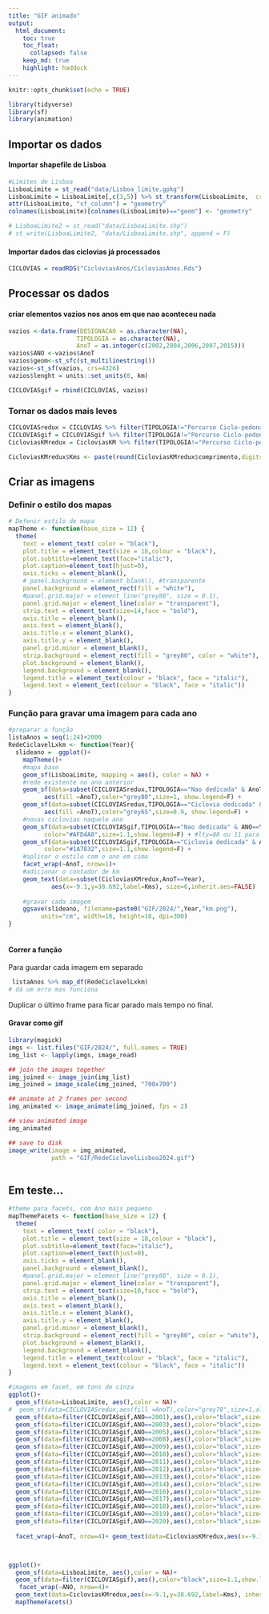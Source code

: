 ```yaml
---
title: "GIF animado"
output: 
  html_document:
    toc: true
    toc_float:
      collapsed: false
    keep_md: true
    highlight: haddock
---
```


```r
knitr::opts_chunk$set(echo = TRUE)
```
```r
library(tidyverse)
library(sf)
library(animation)
```

## Importar os dados
#### Importar shapefile de Lisboa
```r
#Limites de Lisboa
LisboaLimite = st_read("data/Lisboa_limite.gpkg")
LisboaLimite = LisboaLimite[,c(3,5)] %>% st_transform(LisboaLimite,  crs = 4326)
attr(LisboaLimite, "sf_column") = "geometry"
colnames(LisboaLimite)[colnames(LisboaLimite)=="geom"] <- "geometry"
```
```r
# LisboaLimite2 = st_read("data/LisboaLimite.shp")
# st_write(LisboaLimite2, "data/LisboaLimite.shp", append = F)
```

#### Importar dados das ciclovias já processados

```r
CICLOVIAS = readRDS("CicloviasAnos/CicloviasAnos.Rds")
```

## Processar os dados

#### criar elementos vazios nos anos em que nao aconteceu nada
```r
vazios <-data.frame(DESIGNACAO = as.character(NA),
                   TIPOLOGIA = as.character(NA),
                   AnoT = as.integer(c(2002,2004,2006,2007,2015)))
vazios$ANO <-vazios$AnoT
vazios$geom<-st_sfc(st_multilinestring())
vazios<-st_sf(vazios, crs=4326)
vazios$lenght = units::set_units(0, km)

CICLOVIASgif = rbind(CICLOVIAS, vazios)
```

### Tornar os dados mais leves
```r
CICLOVIASredux = CICLOVIAS %>% filter(TIPOLOGIA!="Percurso Ciclo-pedonal") %>%  group_by(TIPOLOGIA, AnoT) %>% summarise() 
CICLOVIASgif = CICLOVIASgif %>% filter(TIPOLOGIA!="Percurso Ciclo-pedonal") %>% group_by(TIPOLOGIA, ANO) %>% summarise()
CicloviasKMredux = CicloviasKM %>% filter(TIPOLOGIA!="Percurso Ciclo-pedonal") %>%  group_by(AnoT) %>% summarise(comprimento=sum(lenght))

CicloviasKMredux$Kms <- paste(round(CicloviasKMredux$comprimento,digits = 0),"km", sep=" ")
```
## Criar as imagens

### Definir o estilo dos mapas
```r
# Defenir estilo de mapa
mapTheme <- function(base_size = 12) {
  theme(
    text = element_text( color = "black"),
    plot.title = element_text(size = 18,colour = "black"),
    plot.subtitle=element_text(face="italic"),
    plot.caption=element_text(hjust=0),
    axis.ticks = element_blank(),
    # panel.background = element_blank(), #transparente
    panel.background = element_rect(fill = "white"),
    #panel.grid.major = element_line("grey80", size = 0.1),
    panel.grid.major = element_line(color = "transparent"),
    strip.text = element_text(size=14,face = "bold"),
    axis.title = element_blank(),
    axis.text = element_blank(),
    axis.title.x = element_blank(),
    axis.title.y = element_blank(),
    panel.grid.minor = element_blank(),
    strip.background = element_rect(fill = "grey80", color = "white"),
    plot.background = element_blank(),
    legend.background = element_blank(),
    legend.title = element_text(colour = "black", face = "italic"),
    legend.text = element_text(colour = "black", face = "italic"))
}
```


### Função para gravar uma imagem para cada ano
```r
#preparar a função
listaAnos = seq(1:24)+2000
RedeCiclavelLxkm <- function(Year){
  slideano =  ggplot()+
    mapTheme()+
    #mapa base
    geom_sf(LisboaLimite, mapping = aes(), color = NA) +
    #rede existente no ano anterior
    geom_sf(data=subset(CICLOVIASredux,TIPOLOGIA=="Nao dedicada" & AnoT==Year),
          aes(fill =AnoT),color="grey80",size=1, show.legend=F) +
    geom_sf(data=subset(CICLOVIASredux,TIPOLOGIA=="Ciclovia dedicada" & AnoT==Year),
          aes(fill =AnoT),color="grey65",size=0.9, show.legend=F) +
    #novas ciclovias naquele ano
    geom_sf(data=subset(CICLOVIASgif,TIPOLOGIA=="Nao dedicada" & ANO==Year),aes(),
          color="#AFD4A0",size=1.1,show.legend=F) + #lty=88 ou 11 para tracejado
    geom_sf(data=subset(CICLOVIASgif,TIPOLOGIA=="Ciclovia dedicada" & ANO==Year),aes(),
          color="#1A7832",size=1.1,show.legend=F) +
    #aplicar o estilo com o ano em cima
    facet_wrap(~AnoT, nrow=1)+
    #adicionar o contador de km
    geom_text(data=subset(CicloviasKMredux,AnoT==Year),
            aes(x=-9.1,y=38.692,label=Kms), size=6,inherit.aes=FALSE)
  
    #gravar cada imagem
    ggsave(slideano, filename=paste0("GIF/2024/",Year,"km.png"),
         units="cm", width=18, height=18, dpi=300)
}
    
```
#### Correr a função 
Para guardar cada imagem em separado
```r
 listaAnos %>% map_df(RedeCiclavelLxkm)
# dá um erro mas funciona
```
Duplicar o último frame para ficar parado mais tempo no final.

<!-- E depois usar um [gifmaker.me](https://gifmaker.me) com 0.6 seg de intervalo, por exemplo. -->


#### Gravar como gif

```r
library(magick)
imgs <- list.files("GIF/2024/", full.names = TRUE)
img_list <- lapply(imgs, image_read)

## join the images together
img_joined <- image_join(img_list)
img_joined = image_scale(img_joined, "700x700")

## animate at 2 frames per second
img_animated <- image_animate(img_joined, fps = 2)

## view animated image
img_animated

## save to disk
image_write(image = img_animated,
            path = "GIF/RedeCiclavelLisboa2024.gif")
  
```



## Em teste...

```r
#theme para facets, com Ano mais pequeno
mapThemeFacets <- function(base_size = 12) {
  theme(
    text = element_text( color = "black"),
    plot.title = element_text(size = 18,colour = "black"),
    plot.subtitle=element_text(face="italic"),
    plot.caption=element_text(hjust=0),
    axis.ticks = element_blank(),
    panel.background = element_blank(),
    #panel.grid.major = element_line("grey80", size = 0.1),
    panel.grid.major = element_line(color = "transparent"),
    strip.text = element_text(size=10,face = "bold"),
    axis.title = element_blank(),
    axis.text = element_blank(),
    axis.title.x = element_blank(),
    axis.title.y = element_blank(),
    panel.grid.minor = element_blank(),
    strip.background = element_rect(fill = "grey80", color = "white"),
    plot.background = element_blank(),
    legend.background = element_blank(),
    legend.title = element_text(colour = "black", face = "italic"),
    legend.text = element_text(colour = "black", face = "italic"))
}
```

```r
#imagens em facet, em tons de cinza
ggplot()+
  geom_sf(data=LisboaLimite, aes(),color = NA)+
#  geom_sf(data=CICLOVIASredux,aes(fill =AnoT),color="grey70",size=1,alpha=0.2,show.legend=F) +
  geom_sf(data=filter(CICLOVIASgif,ANO==2001),aes(),color="black",size=1.1,show.legend=F) +
  geom_sf(data=filter(CICLOVIASgif,ANO==2003),aes(),color="black",size=1.1,show.legend=F) +
  geom_sf(data=filter(CICLOVIASgif,ANO==2005),aes(),color="black",size=1.1,show.legend=F) +
  geom_sf(data=filter(CICLOVIASgif,ANO==2008),aes(),color="black",size=1.1,show.legend=F) +
  geom_sf(data=filter(CICLOVIASgif,ANO==2009),aes(),color="black",size=1.1,show.legend=F) +
  geom_sf(data=filter(CICLOVIASgif,ANO==2010),aes(),color="black",size=1.1,show.legend=F) +
  geom_sf(data=filter(CICLOVIASgif,ANO==2011),aes(),color="black",size=1.1,show.legend=F) +
  geom_sf(data=filter(CICLOVIASgif,ANO==2012),aes(),color="black",size=1.1,show.legend=F) +
  geom_sf(data=filter(CICLOVIASgif,ANO==2013),aes(),color="black",size=1.1,show.legend=F) +
  geom_sf(data=filter(CICLOVIASgif,ANO==2014),aes(),color="black",size=1.1,show.legend=F) +
  geom_sf(data=filter(CICLOVIASgif,ANO==2016),aes(),color="black",size=1.1,show.legend=F) +
  geom_sf(data=filter(CICLOVIASgif,ANO==2017),aes(),color="black",size=1.1,show.legend=F) +
  geom_sf(data=filter(CICLOVIASgif,ANO==2018),aes(),color="black",size=1.1,show.legend=F) +
  geom_sf(data=filter(CICLOVIASgif,ANO==2019),aes(),color="black",size=1.1,show.legend=F) +
  geom_sf(data=filter(CICLOVIASgif,ANO==2020),aes(),color="black",size=1.1,show.legend=F) +
  
  facet_wrap(~AnoT, nrow=4)+ geom_text(data=CicloviasKMredux,aes(x=-9.1,y=38.692,label=Kms), inherit.aes=FALSE) + mapThemeFacets()



ggplot()+
  geom_sf(data=LisboaLimite, aes(),color = NA)+
  geom_sf(data=filter(CICLOVIASgif),aes(),color="black",size=1.1,show.legend=F) +
   facet_wrap(~ANO, nrow=4)+
  geom_text(data=CicloviasKMredux,aes(x=-9.1,y=38.692,label=Kms), inherit.aes=FALSE)+
  mapThemeFacets() 
```